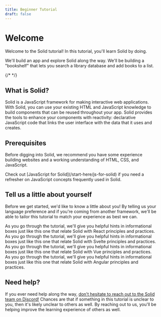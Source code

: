 ```yaml
---
title: Beginner Tutorial
draft: false
---
```



# Welcome

Welcome to the Solid tutorial! In this tutorial, you'll learn Solid by doing.

We'll build an app and explore Solid along the way. We'll be building a "bookshelf" that lets you search a library database and add books to a list.

{/* <FinishedBookshelf name="Ryan" /> */}

## What is Solid?

Solid is a JavaScript framework for making interactive web applications. With Solid, you can use your existing HTML and JavaScript knowledge to build components that can be reused throughout your app. Solid provides the tools to enhance your components with reactivity: declarative JavaScript code that links the user interface with the data that it uses and creates.

## Prerequisites

Before digging into Solid, we recommend you have some experience building websites and a working understanding of HTML, CSS, and JavaScript.

<Aside>
  Check out [JavaScript for
  Solid](/start-here/js-for-solid) if you need a
  refresher on JavaScript concepts frequently used in Solid.
</Aside>

## Tell us a little about yourself

Before we get started, we'd like to know a little about you! By telling us your language preference and if you're coming from another framework, we'll be able to tailor this tutorial to match your experience as best we can.

<Preferences id="content-1" isForContent={true} />

<FrameworkAside framework="react">
  As you go through the tutorial, we'll give you helpful hints in informational
  boxes just like this one that relate Solid with React principles and
  practices.
</FrameworkAside>

<FrameworkAside framework="svelte">
  As you go through the tutorial, we'll give you helpful hints in informational
  boxes just like this one that relate Solid with Svelte principles and
  practices.
</FrameworkAside>

<FrameworkAside framework="vue">
  As you go through the tutorial, we'll give you helpful hints in informational
  boxes just like this one that relate Solid with Vue principles and practices.
</FrameworkAside>

<FrameworkAside framework="angular">
  As you go through the tutorial, we'll give you helpful hints in informational
  boxes just like this one that relate Solid with Angular principles and
  practices.
</FrameworkAside>

## Need help?

If you ever need help along the way, [don't hesitate to reach out to the Solid team on Discord!](https://discord.com/invite/solidjs) Chances are that if something in this tutorial is unclear to you, then it's likely unclear to others as well. By reaching out to us, you'll be helping improve the learning experience of others as well.